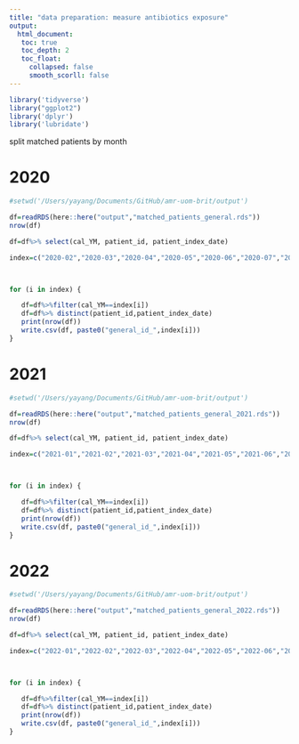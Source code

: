 ```yaml
---
title: "data preparation: measure antibiotics exposure"
output: 
  html_document:
   toc: true
   toc_depth: 2
   toc_float:
     collapsed: false
     smooth_scorll: false
---
```


```r
library('tidyverse')
library("ggplot2")
library('dplyr')
library('lubridate')
```

split matched patients by month

# 2020
```r
#setwd('/Users/yayang/Documents/GitHub/amr-uom-brit/output')

df=readRDS(here::here("output","matched_patients_general.rds"))
nrow(df)

df=df%>% select(cal_YM, patient_id, patient_index_date)

index=c("2020-02","2020-03","2020-04","2020-05","2020-06","2020-07","2020-08","2020-09","2020-10","2020-11","2020-12")



for (i in index) {

   df=df%>%filter(cal_YM==index[i])
   df=df%>% distinct(patient_id,patient_index_date)
   print(nrow(df))
   write.csv(df, paste0("general_id_",index[i]))
}

```

# 2021
```r
#setwd('/Users/yayang/Documents/GitHub/amr-uom-brit/output')

df=readRDS(here::here("output","matched_patients_general_2021.rds"))
nrow(df)

df=df%>% select(cal_YM, patient_id, patient_index_date)

index=c("2021-01","2021-02","2021-03","2021-04","2021-05","2021-06","2021-07","2021-08","2021-09","2021-10","2021-11","2021-12")



for (i in index) {

   df=df%>%filter(cal_YM==index[i])
   df=df%>% distinct(patient_id,patient_index_date)
   print(nrow(df))
   write.csv(df, paste0("general_id_",index[i]))
}

```



# 2022
```r
#setwd('/Users/yayang/Documents/GitHub/amr-uom-brit/output')

df=readRDS(here::here("output","matched_patients_general_2022.rds"))
nrow(df)

df=df%>% select(cal_YM, patient_id, patient_index_date)

index=c("2022-01","2022-02","2022-03","2022-04","2022-05","2022-06","2022-07","2022-08","2022-09","2022-10","2022-11","2022-12")



for (i in index) {

   df=df%>%filter(cal_YM==index[i])
   df=df%>% distinct(patient_id,patient_index_date)
   print(nrow(df))
   write.csv(df, paste0("general_id_",index[i]))
}

```